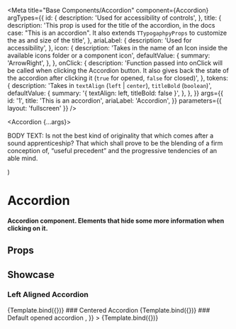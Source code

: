 
<Meta
  title="Base Components/Accordion"
  component={Accordion}
  argTypes={{
    id: {
      description: 'Used for accessibility of controls',
    },
    title: {
      description:
        'This prop is used for the title of the accordion, in the docs case: "This is an accordion". It also extends `TTypogaphpyProps` to customize the as and size of the title',
    },
    ariaLabel: {
      description: 'Used for accessibility',
    },
    icon: {
      description: 'Takes in the name of an Icon inside the available icons folder or a component icon',
      defaultValue: {
        summary: 'ArrowRight',
      },
    },
    onClick: {
      description:
        'Function passed into onClick will be called when clicking the Accordion button. It also gives back the state of the accordion after clicking it (`true` for opened, `false` for closed)',
    },
    tokens: {
      description: 'Takes in `textAlign` (`left` | `center`), `titleBold` (`boolean`)',
      defaultValue: {
        summary: '{ textAlign: left, titleBold: false }',
      },
    },
  }}
  args={{
    id: '1',
    title: 'This is an accordion',
    ariaLabel: 'Accordion',
  }}
  parameters={{ layout: 'fullscreen' }}
/>

  <Accordion {...args}>
    <p>
      BODY TEXT: Is not the best kind of originality that which comes after a sound apprenticeship? That which shall
      prove to be the blending of a firm conception of, “useful precedent” and the progressive tendencies of an able
      mind.
    </p>
  </Accordion>
)

# Accordion

#### Accordion component. Elements that hide some more information when clicking on it.

## Props

<ArgTypes />

## Showcase

### Left Aligned Accordion

<Canvas>
  <Story
    name="Left Aligned"
    args={{
      id: 'accordion',
      icon: 'Plus',
      tokens: {
        titleBold: true,
        textAlign: 'left',
      },
    }}
  >
    {Template.bind({})}
  </Story>
</Canvas>
### Centered Accordion
<Canvas>
  <Story
    name="Center Aligned"
    args={{
      id: 'accordion',
      tokens: {
        textAlign: 'center',
      },
    }}
  >
    {Template.bind({})}
  </Story>
</Canvas>
### Default opened accordion
<Canvas>
  <Story
    name="Default opened"
    args={{
      id: 'accordion',
      tokens: {
        textAlign: 'left',
      },
      defaultIsOpen: true,
      icon: <CloseBtn />,
    }}
  >
    {Template.bind({})}
  </Story>
</Canvas>
